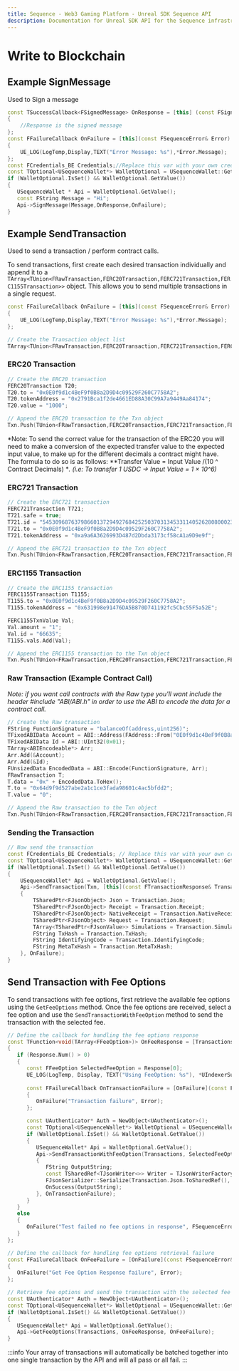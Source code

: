 ```yaml
---
title: Sequence - Web3 Gaming Platform - Unreal SDK Sequence API
description: Documentation for Unreal SDK API for the Sequence infrastructure stack for web3 gaming.
---
```


# Write to Blockchain

## Example SignMessage

Used to Sign a message

```cpp
const TSuccessCallback<FSignedMessage> OnResponse = [this] (const FSignedMessage& Response)
{
	//Response is the signed message
};
const FFailureCallback OnFailure = [this](const FSequenceError& Error)
{
	UE_LOG(LogTemp,Display,TEXT("Error Message: %s"),*Error.Message);
};
const FCredentials_BE Credentials;//Replace this var with your own credentials however you choose to get them
const TOptional<USequenceWallet*> WalletOptional = USequenceWallet::Get(Credentials);
if (WalletOptional.IsSet() && WalletOptional.GetValue())
{
   USequenceWallet * Api = WalletOptional.GetValue();
   const FString Message = "Hi";
   Api->SignMessage(Message,OnResponse,OnFailure);
}
```
## Example SendTransaction

Used to send a transaction / perform contract calls.

To send transactions, first create each desired transaction individually and append it to a `TArray<TUnion<FRawTransaction,FERC20Transaction,FERC721Transaction,FERC1155Transaction>>` object. This allows you to send multiple transactions in a single request. 

```cpp
const FFailureCallback OnFailure = [this](const FSequenceError& Error)
{
	UE_LOG(LogTemp,Display,TEXT("Error Message: %s"),*Error.Message);
};

// Create the Transaction object list
TArray<TUnion<FRawTransaction,FERC20Transaction,FERC721Transaction,FERC1155Transaction>> Txn;
```
### ERC20 Transaction

```cpp
// Create the ERC20 transaction
FERC20Transaction T20;
T20.to = "0x0E0f9d1c4BeF9f0B8a2D9D4c09529F260C7758A2";
T20.tokenAddress = "0x2791Bca1f2de4661ED88A30C99A7a9449Aa84174";
T20.value = "1000";

// Append the ERC20 transaction to the Txn object
Txn.Push(TUnion<FRawTransaction,FERC20Transaction,FERC721Transaction,FERC1155Transaction>(T20));
```

*Note: To send the correct value for the transaction of the ERC20 you will need to make a conversion of the expected transfer value to the expected input value, to make up for the different decimals a contract might have. The formula to do so is as follows: **Transfer Value = Input Value /(10 ^ Contract Decimals) **.
(i.e: To transfer 1 USDC -> Input Value = 1 × 10^6)*

### ERC721 Transaction

```cpp
// Create the ERC721 transaction
FERC721Transaction T721;
T721.safe = true;
T721.id = "54530968763798660137294927684252503703134533114052628080002308208148824588621";
T721.to = "0x0E0f9d1c4BeF9f0B8a2D9D4c09529F260C7758A2";
T721.tokenAddress = "0xa9a6A3626993D487d2Dbda3173cf58cA1a9D9e9f";

// Append the ERC721 transaction to the Txn object
Txn.Push(TUnion<FRawTransaction,FERC20Transaction,FERC721Transaction,FERC1155Transaction>(T721));
```

### ERC1155 Transaction

```cpp
// Create the ERC1155 transaction
FERC1155Transaction T1155;
T1155.to = "0x0E0f9d1c4BeF9f0B8a2D9D4c09529F260C7758A2";
T1155.tokenAddress = "0x631998e91476DA5B870D741192fc5Cbc55F5a52E";

FERC1155TxnValue Val;
Val.amount = "1";
Val.id = "66635";
T1155.vals.Add(Val);

// Append the ERC1155 transaction to the Txn object
Txn.Push(TUnion<FRawTransaction,FERC20Transaction,FERC721Transaction,FERC1155Transaction>(T1155));
```

### Raw Transaction (Example Contract Call)

*Note: if you want call contracts with the Raw type you'll want include the header #include "ABI/ABI.h" in order to use the ABI to encode the data for a contract call.*

```cpp
// Create the Raw transaction
FString FunctionSignature = "balanceOf(address,uint256)";
TFixedABIData Account = ABI::Address(FAddress::From("0E0f9d1c4BeF9f0B8a2D9D4c09529F260C7758A2"));
TFixedABIData Id = ABI::UInt32(0x01);
TArray<ABIEncodeable*> Arr;
Arr.Add(&Account);
Arr.Add(&Id);
FUnsizedData EncodedData = ABI::Encode(FunctionSignature, Arr);
FRawTransaction T;
T.data = "0x" + EncodedData.ToHex();
T.to = "0x64d9f9d527abe2a1c1ce3fada98601c4ac5bfdd2";
T.value = "0";

// Append the Raw transaction to the Txn object
Txn.Push(TUnion<FRawTransaction,FERC20Transaction,FERC721Transaction,FERC1155Transaction>(T));
```

### Sending the Transaction

```cpp
// Now send the transaction
const FCredentials_BE Credentials; // Replace this var with your own credentials however you choose to get them
const TOptional<USequenceWallet*> WalletOptional = USequenceWallet::Get(Credentials);
if (WalletOptional.IsSet() && WalletOptional.GetValue())
{
	USequenceWallet* Api = WalletOptional.GetValue();
	Api->SendTransaction(Txn, [this](const FTransactionResponse& Transaction)
	{
		TSharedPtr<FJsonObject> Json = Transaction.Json;
		TSharedPtr<FJsonObject> Receipt = Transaction.Receipt;
		TSharedPtr<FJsonObject> NativeReceipt = Transaction.NativeReceipt;
		TSharedPtr<FJsonObject> Request = Transaction.Request;
		TArray<TSharedPtr<FJsonValue>> Simulations = Transaction.Simulations;
		FString TxHash = Transaction.TxHash;
		FString IdentifyingCode = Transaction.IdentifyingCode;
		FString MetaTxHash = Transaction.MetaTxHash;
	}, OnFailure);
}
```

## Send Transaction with Fee Options

To send transactions with fee options, first retrieve the available fee options using the `GetFeeOptions` method. Once the fee options are received, select a fee option and use the `SendTransactionWithFeeOption` method to send the transaction with the selected fee.

```cpp
// Define the callback for handling the fee options response
const TFunction<void(TArray<FFeeOption>)> OnFeeResponse = [Transactions, OnSuccess, OnFailure](const TArray<FFeeOption>& Response)
{
   if (Response.Num() > 0)
   {
      const FFeeOption SelectedFeeOption = Response[0];
      UE_LOG(LogTemp, Display, TEXT("Using FeeOption: %s"), *UIndexerSupport::StructToString(SelectedFeeOption));
      
      const FFailureCallback OnTransactionFailure = [OnFailure](const FSequenceError& Error)
      {
         OnFailure("Transaction failure", Error);
      };

      const UAuthenticator* Auth = NewObject<UAuthenticator>();
      const TOptional<USequenceWallet*> WalletOptional = USequenceWallet::Get(Auth->GetStoredCredentials().GetCredentials());
      if (WalletOptional.IsSet() && WalletOptional.GetValue())
      {
         USequenceWallet* Api = WalletOptional.GetValue();
         Api->SendTransactionWithFeeOption(Transactions, SelectedFeeOption, [=](const FTransactionResponse& Transaction)
         {
            FString OutputString;
            const TSharedRef<TJsonWriter<>> Writer = TJsonWriterFactory<>::Create(&OutputString);
            FJsonSerializer::Serialize(Transaction.Json.ToSharedRef(), Writer);
            OnSuccess(OutputString);
         }, OnTransactionFailure);
      }
   }
   else
   {
      OnFailure("Test failed no fee options in response", FSequenceError(EErrorType::EmptyResponse, "Empty fee option response"));
   }
};

// Define the callback for handling fee options retrieval failure
const FFailureCallback OnFeeFailure = [OnFailure](const FSequenceError& Error)
{
   OnFailure("Get Fee Option Response failure", Error);
};

// Retrieve fee options and send the transaction with the selected fee option
const UAuthenticator* Auth = NewObject<UAuthenticator>();
const TOptional<USequenceWallet*> WalletOptional = USequenceWallet::Get(Auth->GetStoredCredentials().GetCredentials());
if (WalletOptional.IsSet() && WalletOptional.GetValue())
{
   USequenceWallet* Api = WalletOptional.GetValue();
   Api->GetFeeOptions(Transactions, OnFeeResponse, OnFeeFailure);
}
```

:::info
Your array of transactions will automatically be batched together into one single transaction by the API and will all pass or all fail.
:::
